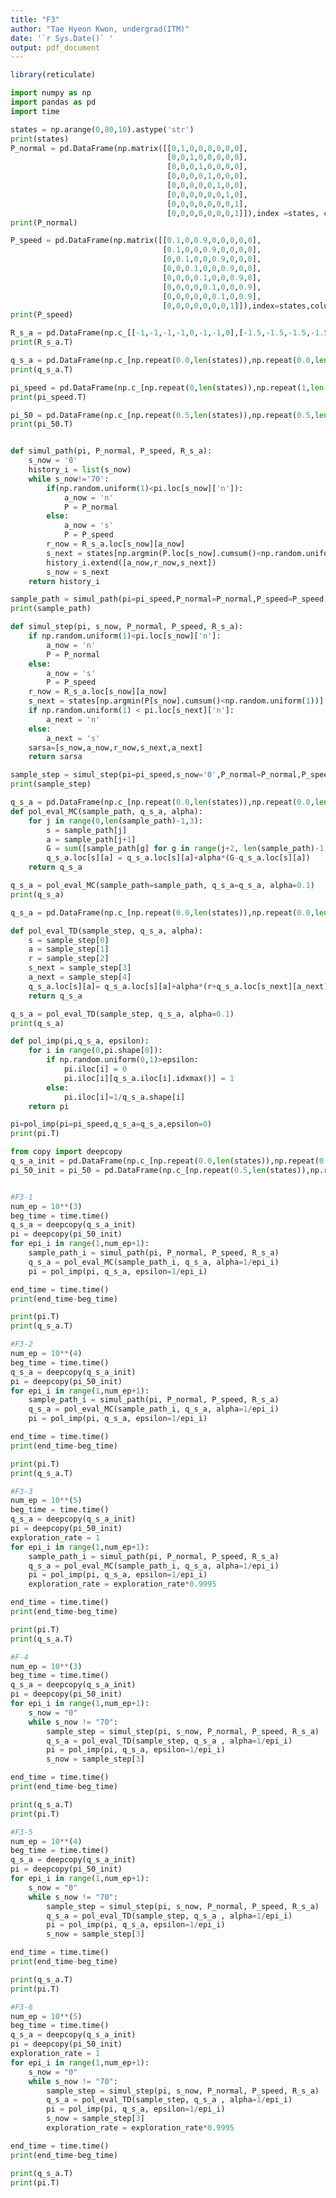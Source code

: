 ```yaml
---
title: "F3"
author: "Tae Hyeon Kwon, undergrad(ITM)"
date: '`r Sys.Date()` '
output: pdf_document
---
```


```r
library(reticulate)
```

```python
import numpy as np
import pandas as pd
import time

states = np.arange(0,80,10).astype('str')
print(states)
P_normal = pd.DataFrame(np.matrix([[0,1,0,0,0,0,0,0],
                                   [0,0,1,0,0,0,0,0],
                                   [0,0,0,1,0,0,0,0],
                                   [0,0,0,0,1,0,0,0],
                                   [0,0,0,0,0,1,0,0],
                                   [0,0,0,0,0,0,1,0],
                                   [0,0,0,0,0,0,0,1],
                                   [0,0,0,0,0,0,0,1]]),index =states, columns=states)
print(P_normal)

P_speed = pd.DataFrame(np.matrix([[0.1,0,0.9,0,0,0,0,0],
                                  [0.1,0,0,0.9,0,0,0,0],
                                  [0,0.1,0,0,0.9,0,0,0],
                                  [0,0,0.1,0,0,0.9,0,0],
                                  [0,0,0,0.1,0,0,0.9,0],
                                  [0,0,0,0,0.1,0,0,0.9],
                                  [0,0,0,0,0,0.1,0,0.9],
                                  [0,0,0,0,0,0,0,1]]),index=states,columns=states)
print(P_speed)

R_s_a = pd.DataFrame(np.c_[[-1,-1,-1,-1,0,-1,-1,0],[-1.5,-1.5,-1.5,-1.5,-0.5,-1.5,-1.5,0]],index=states,columns=['n','s'])
print(R_s_a.T)

q_s_a = pd.DataFrame(np.c_[np.repeat(0.0,len(states)),np.repeat(0.0,len(states))],index=states,columns=['n','s'])
print(q_s_a.T)

pi_speed = pd.DataFrame(np.c_[np.repeat(0,len(states)),np.repeat(1,len(states))],index=states,columns=['n','s'])
print(pi_speed.T)

pi_50 = pd.DataFrame(np.c_[np.repeat(0.5,len(states)),np.repeat(0.5,len(states))],index=states,columns=['n','s'])
print(pi_50.T)


def simul_path(pi, P_normal, P_speed, R_s_a):
    s_now = '0'
    history_i = list(s_now)
    while s_now!='70':
        if(np.random.uniform(1)<pi.loc[s_now]['n']):
            a_now = 'n'
            P = P_normal
        else:
            a_now = 's'
            P = P_speed
        r_now = R_s_a.loc[s_now][a_now]
        s_next = states[np.argmin(P.loc[s_now].cumsum()<np.random.uniform(1))].item()
        history_i.extend([a_now,r_now,s_next])
        s_now = s_next
    return history_i

sample_path = simul_path(pi=pi_speed,P_normal=P_normal,P_speed=P_speed,R_s_a=R_s_a)
print(sample_path)

def simul_step(pi, s_now, P_normal, P_speed, R_s_a):
    if np.random.uniform(1)<pi.loc[s_now]['n']:
        a_now = 'n'
        P = P_normal
    else:
        a_now = 's'
        P = P_speed
    r_now = R_s_a.loc[s_now][a_now]
    s_next = states[np.argmin(P[s_now].cumsum()<np.random.uniform(1))].item()
    if np.random.uniform(1) < pi.loc[s_next]['n']:
        a_next = 'n'
    else:
        a_next = 's'
    sarsa=[s_now,a_now,r_now,s_next,a_next]
    return sarsa

sample_step = simul_step(pi=pi_speed,s_now='0',P_normal=P_normal,P_speed=P_speed,R_s_a=R_s_a)
print(sample_step)

q_s_a = pd.DataFrame(np.c_[np.repeat(0.0,len(states)),np.repeat(0.0,len(states))],index=states,columns=['n','s'])
def pol_eval_MC(sample_path, q_s_a, alpha):
    for j in range(0,len(sample_path)-1,3):
        s = sample_path[j]
        a = sample_path[j+1]
        G = sum([sample_path[g] for g in range(j+2, len(sample_path)-1,3)])
        q_s_a.loc[s][a] = q_s_a.loc[s][a]+alpha*(G-q_s_a.loc[s][a])
    return q_s_a

q_s_a = pol_eval_MC(sample_path=sample_path, q_s_a=q_s_a, alpha=0.1)
print(q_s_a)

q_s_a = pd.DataFrame(np.c_[np.repeat(0.0,len(states)),np.repeat(0.0,len(states))],index=states,columns=['n','s'])

def pol_eval_TD(sample_step, q_s_a, alpha):
    s = sample_step[0]
    a = sample_step[1]
    r = sample_step[2]
    s_next = sample_step[3]
    a_next = sample_step[4]
    q_s_a.loc[s][a]= q_s_a.loc[s][a]+alpha*(r+q_s_a.loc[s_next][a_next]-q_s_a.loc[s][a])
    return q_s_a

q_s_a = pol_eval_TD(sample_step, q_s_a, alpha=0.1)
print(q_s_a)

def pol_imp(pi,q_s_a, epsilon):
    for i in range(0,pi.shape[0]):
        if np.random.uniform(0,1)>epsilon:
            pi.iloc[i] = 0
            pi.iloc[i][q_s_a.iloc[i].idxmax()] = 1
        else:
            pi.iloc[i]=1/q_s_a.shape[i]
    return pi

pi=pol_imp(pi=pi_speed,q_s_a=q_s_a,epsilon=0)
print(pi.T)

from copy import deepcopy
q_s_a_init = pd.DataFrame(np.c_[np.repeat(0.0,len(states)),np.repeat(0.0,len(states))],index=states,columns=['n','s'])
pi_50_init = pi_50 = pd.DataFrame(np.c_[np.repeat(0.5,len(states)),np.repeat(0.5,len(states))],index=states,columns=['n','s'])


#F3-1
num_ep = 10**(3)
beg_time = time.time()
q_s_a = deepcopy(q_s_a_init)
pi = deepcopy(pi_50_init)
for epi_i in range(1,num_ep+1):
    sample_path_i = simul_path(pi, P_normal, P_speed, R_s_a)
    q_s_a = pol_eval_MC(sample_path_i, q_s_a, alpha=1/epi_i)
    pi = pol_imp(pi, q_s_a, epsilon=1/epi_i)

end_time = time.time()
print(end_time-beg_time)

print(pi.T)
print(q_s_a.T)

#F3-2
num_ep = 10**(4)
beg_time = time.time()
q_s_a = deepcopy(q_s_a_init)
pi = deepcopy(pi_50_init)
for epi_i in range(1,num_ep+1):
    sample_path_i = simul_path(pi, P_normal, P_speed, R_s_a)
    q_s_a = pol_eval_MC(sample_path_i, q_s_a, alpha=1/epi_i)
    pi = pol_imp(pi, q_s_a, epsilon=1/epi_i)

end_time = time.time()
print(end_time-beg_time)

print(pi.T)
print(q_s_a.T)

#F3-3
num_ep = 10**(5)
beg_time = time.time()
q_s_a = deepcopy(q_s_a_init)
pi = deepcopy(pi_50_init)
exploration_rate = 1
for epi_i in range(1,num_ep+1):
    sample_path_i = simul_path(pi, P_normal, P_speed, R_s_a)
    q_s_a = pol_eval_MC(sample_path_i, q_s_a, alpha=1/epi_i)
    pi = pol_imp(pi, q_s_a, epsilon=1/epi_i)
    exploration_rate = exploration_rate*0.9995

end_time = time.time()
print(end_time-beg_time)

print(pi.T)
print(q_s_a.T)

#F-4
num_ep = 10**(3)
beg_time = time.time()
q_s_a = deepcopy(q_s_a_init)
pi = deepcopy(pi_50_init)
for epi_i in range(1,num_ep+1):
    s_now = "0"
    while s_now != "70":
        sample_step = simul_step(pi, s_now, P_normal, P_speed, R_s_a)
        q_s_a = pol_eval_TD(sample_step, q_s_a , alpha=1/epi_i)
        pi = pol_imp(pi, q_s_a, epsilon=1/epi_i)
        s_now = sample_step[3]

end_time = time.time()
print(end_time-beg_time)

print(q_s_a.T)
print(pi.T)

#F3-5
num_ep = 10**(4)
beg_time = time.time()
q_s_a = deepcopy(q_s_a_init)
pi = deepcopy(pi_50_init)
for epi_i in range(1,num_ep+1):
    s_now = "0"
    while s_now != "70":
        sample_step = simul_step(pi, s_now, P_normal, P_speed, R_s_a)
        q_s_a = pol_eval_TD(sample_step, q_s_a , alpha=1/epi_i)
        pi = pol_imp(pi, q_s_a, epsilon=1/epi_i)
        s_now = sample_step[3]

end_time = time.time()
print(end_time-beg_time)

print(q_s_a.T)
print(pi.T)

#F3-6
num_ep = 10**(5)
beg_time = time.time()
q_s_a = deepcopy(q_s_a_init)
pi = deepcopy(pi_50_init)
exploration_rate = 1
for epi_i in range(1,num_ep+1):
    s_now = "0"
    while s_now != "70":
        sample_step = simul_step(pi, s_now, P_normal, P_speed, R_s_a)
        q_s_a = pol_eval_TD(sample_step, q_s_a , alpha=1/epi_i)
        pi = pol_imp(pi, q_s_a, epsilon=1/epi_i)
        s_now = sample_step[3]
        exploration_rate = exploration_rate*0.9995

end_time = time.time()
print(end_time-beg_time)

print(q_s_a.T)
print(pi.T)
```